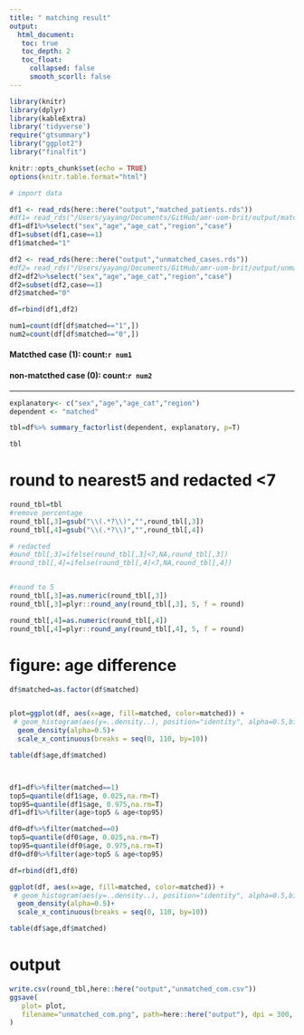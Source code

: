 ```yaml
---
title: " matching result"
output: 
  html_document:
   toc: true
   toc_depth: 2
   toc_float:
     collapsed: false
     smooth_scorll: false
---
```


```r
library(knitr)
library(dplyr)
library(kableExtra)
library('tidyverse')
require("gtsummary")
library("ggplot2")
library("finalfit")

knitr::opts_chunk$set(echo = TRUE)
options(knitr.table.format="html")
```



```r
# import data

df1 <- read_rds(here::here("output","matched_patients.rds"))
#df1= read_rds("/Users/yayang/Documents/GitHub/amr-uom-brit/output/matched_patients.rds")
df1=df1%>%select("sex","age","age_cat","region","case") 
df1=subset(df1,case==1)
df1$matched="1"

df2 <- read_rds(here::here("output","unmatched_cases.rds"))
#df2= read_rds("/Users/yayang/Documents/GitHub/amr-uom-brit/output/unmatched_cases.rds.rds")
df2=df2%>%select("sex","age","age_cat","region","case") 
df2=subset(df2,case==1)
df2$matched="0"

df=rbind(df1,df2)

```


```r
num1=count(df[df$matched=="1",])
num2=count(df[df$matched=="0",])
```

#### Matcthed case (1): **count:`r num1`**
#### non-matcthed case (0): **count:`r num2`**

***




```r

explanatory<- c("sex","age","age_cat","region")
dependent <- "matched"

tbl=df%>% summary_factorlist(dependent, explanatory, p=T)

tbl
```

# round to nearest5 and redacted <7
```r
round_tbl=tbl
#remove percentage
round_tbl[,3]=gsub("\\(.*?\\)","",round_tbl[,3])
round_tbl[,4]=gsub("\\(.*?\\)","",round_tbl[,4])

# redacted
#ound_tbl[,3]=ifelse(round_tbl[,3]<7,NA,round_tbl[,3])
#round_tbl[,4]=ifelse(round_tbl[,4]<7,NA,round_tbl[,4])


#round to 5
round_tbl[,3]=as.numeric(round_tbl[,3])
round_tbl[,3]=plyr::round_any(round_tbl[,3], 5, f = round)

round_tbl[,4]=as.numeric(round_tbl[,4])
round_tbl[,4]=plyr::round_any(round_tbl[,4], 5, f = round)
```

# figure: age difference
```r
df$matched=as.factor(df$matched)


plot=ggplot(df, aes(x=age, fill=matched, color=matched)) +
 # geom_histogram(aes(y=..density..), position="identity", alpha=0.5,bins=30)+
  geom_density(alpha=0.5)+
  scale_x_continuous(breaks = seq(0, 110, by=10))

table(df$age,df$matched)



df1=df%>%filter(matched==1)
top5=quantile(df1$age, 0.025,na.rm=T)
top95=quantile(df1$age, 0.975,na.rm=T)
df1=df1%>%filter(age>top5 & age<top95)

df0=df%>%filter(matched==0)
top5=quantile(df0$age, 0.025,na.rm=T)
top95=quantile(df0$age, 0.975,na.rm=T)
df0=df0%>%filter(age>top5 & age<top95)

df=rbind(df1,df0)

ggplot(df, aes(x=age, fill=matched, color=matched)) +
 # geom_histogram(aes(y=..density..), position="identity", alpha=0.5,bins=30)+
  geom_density(alpha=0.5)+
  scale_x_continuous(breaks = seq(0, 110, by=10))

table(df$age,df$matched)

```

# output
```r
write.csv(round_tbl,here::here("output","unmatched_com.csv"))
ggsave(
   plot= plot,
   filename="unmatched_com.png", path=here::here("output"), dpi = 300,
)          
```


